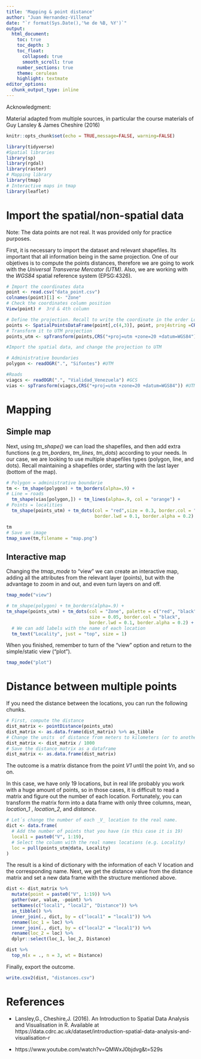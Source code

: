 ```yaml
---
title: 'Mapping & point distance'
author: "Juan Hernandez-Villena"
date: "`r format(Sys.Date(),'%e de %B, %Y')`"
output: 
  html_document:
    toc: true
    toc_depth: 3
    toc_float: 
      collapsed: true
      smooth_scroll: true
    number_sections: true
    theme: cerulean
    highlight: textmate
editor_options: 
  chunk_output_type: inline
---
```


Acknowledgment:

Material adapted from multiple sources, in particular the course materials of Guy Lansley & James Cheshire (2016)

```r
knitr::opts_chunk$set(echo = TRUE,message=FALSE, warning=FALSE)
```

```r
library(tidyverse)
#Spatial libraries
library(sp)
library(rgdal)
library(raster)
# Mapping library
library(tmap)
# Interactive maps in tmap
library(leaflet)
```

# Import the spatial/non-spatial data

Note: The data points are not real. It was provided only for practice purposes.

First, it is necessary to import the dataset and relevant shapefiles. Its important that all information being in the same projection.
One of our objetives is to compute the points distances, therefore we are going to work with the _Universal Transverse Mercator (UTM)_. Also, we are working with the _WGS84_ spatial reference system (EPSG:4326).

```r
# Import the coordinates data 
point <- read.csv("data_point.csv")
colnames(point)[1] <- "Zone"
# Check the coordinates column position
View(point) #  3rd & 4th column

# Define the projection. Recall to write the coordinate in the order Long - Lat (e.g. c(4,3) )
points <- SpatialPointsDataFrame(point[,c(4,3)], point, proj4string =CRS("+init=EPSG:4326")) #GCS
# Transform it to UTM projection
points_utm <- spTransform(points,CRS("+proj=utm +zone=20 +datum=WGS84")) #UTM

#Import the spatial data, and change the projection to UTM

# Administrative boundaries
polygon <- readOGR(".", "Sifontes") #UTM

#Roads 
viagcs <- readOGR(".", "Vialidad_Venezuela") #GCS
vias <- spTransform(viagcs,CRS("+proj=utm +zone=20 +datum=WGS84")) #UTM
```

# Mapping

## Simple map

Next, using _tm_shape()_ we can load the shapefiles, and then add extra functions  (e.g _tm_borders_, _tm_lines_, _tm_dots_) according to your needs. In our case, we are looking to use multiple shapefiles types (polygon, line, and dots). Recall maintaining a shapefiles order, starting with the last layer (bottom of the map).

```r

# Polygon = administrative boundarie
tm <- tm_shape(polygon) + tm_borders(alpha=.9) +
# Line = roads
  tm_shape(vias[polygon,]) + tm_lines(alpha=.9, col = "orange") +
# Points = localities 
  tm_shape(points_utm) + tm_dots(col = "red",size = 0.3, border.col = "black", 
                                 border.lwd = 0.1, border.alpha = 0.2)

tm
# Save an image
tmap_save(tm,filename = "map.png")
```

## Interactive map 

Changing the _tmap_mode_ to "view" we can create an interactive map, adding all the attributes from the relevant layer (points), but with the advantage to zoom in and out, and even turn layers on and off.
```r
tmap_mode("view")

# tm_shape(polygon) + tm_borders(alpha=.9) +
tm_shape(points_utm) + tm_dots(col = "Zone", palette = c("red", "black"),
                               size = 0.05, border.col = "black", 
                               border.lwd = 0.1, border.alpha = 0.2) +
  # We can add labels with the name of each location
  tm_text("Locality", just = "top", size = 1)
```

When you finished, remember to turn of the "view" option and return to the simple/static view ("plot").
```r
tmap_mode("plot")
```

# Distance between multiple points

If you need the distance between the locations, you can run the following chunks.
```r
# First, compute the distance
dist_matrix <- pointDistance(points_utm)                     
dist_matrix <- as.data.frame(dist_matrix) %>% as_tibble
# Change the units  of distance from meters to kilometers (or to another metric units) 
dist_matrix <- dist_matrix / 1000
# Save the distance matrix as a dataframe
dist_matrix <- as.data.frame(dist_matrix)
```

The outcome is a matrix distance from the point _V1_ until the point _Vn_, and so on.

In this case, we have only 19 locations, but in real life probably you work with a huge amount of points, so in those cases, it is difficult to read a matrix and figure out the number of each location. Fortunately, you can transform the matrix form into a data frame with only three columns, mean, _location_1_ , _location_2_, and _distance_.

```r

# Let´s change the number of each _V_ location to the real name. 
dict <- data.frame(
  # Add the number of points that you have (in this case it is 19)
  local1 = paste0("V", 1:19),
  # Select the column with the real names locations (e.g. Locality)
  loc = pull(points_utm@data, Locality) 
)
```

The result is a kind of dictionary with the information of each V location and the corresponding name. Next, we get the distance value from the distance matrix and set a new data frame with the structure mentioned above.

```r

dist <- dist_matrix %>% 
  mutate(point = paste0("V", 1:19)) %>% 
  gather(var, value, -point) %>% 
  setNames(c("local1", "local2", "Distance")) %>% 
  as_tibble() %>% 
  inner_join(., dict, by = c("local1" = "local1")) %>% 
  rename(loc_1 = loc) %>% 
  inner_join(., dict, by = c("local2" = "local1")) %>% 
  rename(loc_2 = loc) %>% 
  dplyr::select(loc_1, loc_2, Distance)

dist %>% 
  top_n(x = ., n = 3, wt = Distance)
```

Finally, export the outcome.
```r
write.csv2(dist, "distances.csv")
```

# References

- Lansley,G., Cheshire,J. (2016). An Introduction to Spatial Data Analysis and Visualisation in R. Available at https://data.cdrc.ac.uk/dataset/introduction-spatial-data-analysis-and-visualisation-r

- https://www.youtube.com/watch?v=QMWxJ0bjdvg&t=529s